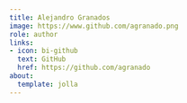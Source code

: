 ```yaml
---
title: Alejandro Granados
image: https://www.github.com/agranado.png
role: author
links:
- icon: bi-github
  text: GitHub
  href: https://github.com/agranado
about:
  template: jolla
---
```


